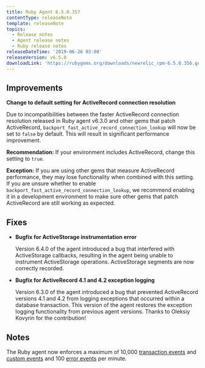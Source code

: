 ```yaml
---
title: Ruby Agent 6.5.0.357
contentType: releaseNote
template: releaseNote
topics:
  - Release notes
  - Agent release notes
  - Ruby release notes
releaseDateTime: '2019-06-26 03:00'
releaseVersion: v6.5.0
downloadLink: 'https://rubygems.org/downloads/newrelic_rpm-6.5.0.356.gem'
---
```


## Improvements

**Change to default setting for ActiveRecord connection resolution**

Due to incompatibilities between the faster ActiveRecord connection resolution released in Ruby agent v6.3.0 and other gems that patch ActiveRecord, `backport_fast_active_record_connection_lookup` will now be set to `false` by default. This will result in significant performance improvement.

**Recommendation:** If your environment includes ActiveRecord, change this setting to `true`.

**Exception:** If you are using other gems that measure ActiveRecord performance, they may lose functionality when combined with this setting. If you are unsure whether to enable `backport_fast_active_record_connection_lookup`, we recommend enabling it in a development environment to make sure other gems that patch ActiveRecord are still working as expected.

## Fixes

* **Bugfix for ActiveStorage instrumentation error**

  Version 6.4.0 of the agent introduced a bug that interfered with ActiveStorage callbacks, resulting in the agent being unable to instrument ActiveStorage operations. ActiveStorage segments are now correctly recorded.
* **Bugfix for ActiveRecord 4.1 and 4.2 exception logging**

  Version 6.3.0 of the agent introduced a bug that prevented ActiveRecord versions 4.1 and 4.2 from logging exceptions that occurred within a database transaction. This version of the agent restores the exception logging functionality from previous agent versions. Thanks to Oleksiy Kovyrin for the contribution!

## Notes

The Ruby agent now enforces a maximum of 10,000 [transaction events](https://docs.newrelic.com/docs/agents/ruby-agent/configuration/ruby-agent-configuration#analytics_events-max_samples_stored) and [custom events](https://docs.newrelic.com/docs/agents/ruby-agent/configuration/ruby-agent-configuration#custom_insights_events-max_samples_stored) and 100 [error events](https://docs.newrelic.com/docs/agents/ruby-agent/configuration/ruby-agent-configuration#error_collector-max_event_samples_stored) per minute.

